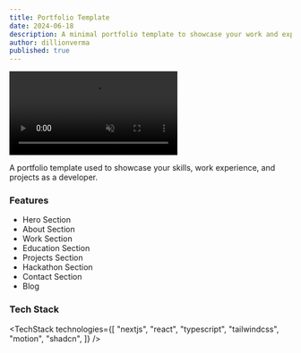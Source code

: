 ```yaml
---
title: Portfolio Template
date: 2024-06-18
description: A minimal portfolio template to showcase your work and experience.
author: dillionverma
published: true
---
```


<div className="flex max-w-[800px] flex-col gap-4">
  <video
    autoPlay
    loop
    muted
    playsInline
    src="/portfolio-demo.mp4"
    className="w-full rounded-xl border"
  />
  <div className="flex w-full flex-col gap-2 sm:flex-row">
    <TemplateOpen url="https://github.com/dillionverma/portfolio" free />
    <TemplatePreview href="https://portfolio-magicui.vercel.app/">
      Live Preview{" "}
    </TemplatePreview>
  </div>
</div>

A portfolio template used to showcase your skills, work experience, and projects as a developer.

### Features

- Hero Section
- About Section
- Work Section
- Education Section
- Projects Section
- Hackathon Section
- Contact Section
- Blog

### Tech Stack

<TechStack
  technologies={[
    "nextjs",
    "react",
    "typescript",
    "tailwindcss",
    "motion",
    "shadcn",
  ]}
/>
